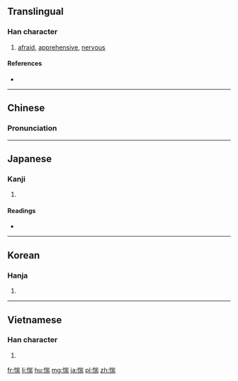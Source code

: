 ==Translingual==

===Han character===
{{Han char|rn=61|rad=心|as=09|sn=12|four=9202<sub>7</sub>|canj=心山一月 (PUMB)|ids=⿰[[忄]][[耑]]}}

# [[afraid]], [[apprehensive]], [[nervous]]

====References====
* {{Han ref|kx=0392.270|dkj=10859|dj=0728.110|hdz=42328.100|uh=60F4|ud=24820|bh=B46D|bd=46189}}

----

==Chinese==
{{zh-forms}}

===Pronunciation===
{{zh-pron
|m=zhuì
|c=cyun3,zeoi3
|mc=y
|oc=y
|cat=a
}}

----

==Japanese==

===Kanji===
{{ja-kanji|grade=|rs=心09}}

# {{defn|lang=ja|sort=心09}}

====Readings====
* {{ja-readings|on=[[ずい]] (zui), [[すい]] (sui)|kun=[[おそれる]] (osoreru)}}

----

==Korean==

===Hanja===
{{ko-hanja|hangeul=췌|eumhun=|rv=chwe|mr=ch'we|y=chwey}}

# {{defn|lang=ko|sort=心09}}

----

==Vietnamese==

===Han character===
{{vi-readings|rs=心09| hanviet = nhoai}}

# {{defn|lang=vi|sort=心09}}

[[fr:惴]]
[[li:惴]]
[[hu:惴]]
[[mg:惴]]
[[ja:惴]]
[[pl:惴]]
[[zh:惴]]